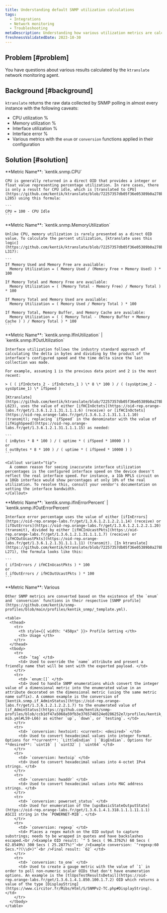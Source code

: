 ```yaml
---
title: Understanding default SNMP utilization calculations
tags:
  - Integrations
  - Network monitoring
  - Troubleshooting
metaDescription: Understanding how various utilization metrics are calculated in ktranslate.
freshnessValidatedDate: 2023-10-30
---
```


## Problem [#problem]

You have questions about various results calculated by the `ktranslate` network monitoring agent.

## Background [#background]

`ktranslate` returns the raw data collected by SNMP polling in almost every instance with the following caveats:
  * CPU utilization %
  * Memory utilization %
  * Interface utilization %
  * Interface error %
  * Various metrics with the `enum` or `conversion` functions applied in their configuration

## Solution [#solution]

<CollapserGroup>
  <Collapser
    id="cpu-utilization"
    title="CPU Utilization %"
  >
    **Metric Name**: `kentik.snmp.CPU`

    CPU is generally returned in a direct OID that provides a integer or float value representing percentage utilization. In rare cases, there is only a result for CPU idle, which is [translated to CPU](https://github.com/kentik/ktranslate/blob/72257357db05f36e05389b0a278b702a707a0941/pkg/inputs/snmp/metrics/device_metrics.go#L281-L285) using this formula:

    ```
    CPU = 100 - CPU Idle
    ```
  </Collapser>
  <Collapser
    id="memory-utilization"
    title="Memory Utilization %"
  >
    **Metric Name**: `kentik.snmp.MemoryUtilization`

    Unlike CPU, memory utilization is rarely presented as a direct OID value. To calculate the percent utilization, [ktranslate uses this logic](https://github.com/kentik/ktranslate/blob/72257357db05f36e05389b0a278b702a707a0941/pkg/inputs/snmp/metrics/device_metrics.go#L287-L317):

    ```
    If Memory Used and Memory Free are available:
      Memory Utilization = ( Memory Used / (Memory Free + Memory Used) ) * 100

    If Memory Total and Memory Free are available:
      Memory Utilization = ( (Memory Total - Memory Free) / Memory Total ) * 100

    If Memory Total and Memory Used are available:
      Memory Utilization = ( Memory Used / Memory Total ) * 100

    If Memory Total, Memory Buffer, and Memory Cache are available:
      Memory Utilization = ( ( Memory Total - (Memory Buffer + Memory Cache ) ) / Memory Total ) * 100
    ```
  </Collapser>
  <Collapser
    id="interface-utilization"
    title="Interface Utilization %"
  >
    **Metric Name**: `kentik.snmp.IfInUtilization` | `kentik.snmp.IfOutUtilization`

    Interface utilization follows the industry standard approach of calculating the delta in bytes and dividing by the product of the interface's configured speed and the time delta since the last collection was made.

    For example, assuming 1 is the previous data point and 2 is the most recent:

    > ( ( ifInOctets_2 - ifInOctets_1 ) \* 8 \* 100 ) / ( (sysUptime_2 - sysUptime_1) \* ifSpeed )

    [Ktranslate](https://github.com/kentik/ktranslate/blob/72257357db05f36e05389b0a278b702a707a0941/pkg/formats/nrm/nrm.go#L581-L623), uses the value of either [ifHCInOctets](https://oid-rep.orange-labs.fr/get/1.3.6.1.2.1.31.1.1.1.6) (receive) or [ifHCInOctets](https://oid-rep.orange-labs.fr/get/1.3.6.1.2.1.31.1.1.1.10) (transmit); replacing `ifSpeed` in the denominator with the value of [ifHighSpeed](https://oid-rep.orange-labs.fr/get/1.3.6.1.2.1.31.1.1.1.15) as needed:

    ```
    ( inBytes * 8 * 100 ) / ( uptime * ( ifSpeed * 10000 ) )
    or
    ( outBytes * 8 * 100 ) / ( uptime * ( ifSpeed * 10000 ) )
    ```

    <Callout variant="tip">
      A common reason for seeing inaccurate interface utilization percentages is the configured interface speed on the device doesn't reflect the real interface speed. For instance, a 1Gb MPLS circuit on a 10Gb interface would show percentages at only 10% of the real utilization. To resolve this, consult your vendor's documentation on setting the interface bandwidth.
    </Callout>
  </Collapser>
  <Collapser
    id="interface-errors"
    title="Interface Errors %"
  >
    **Metric Name**: `kentik.snmp.ifInErrorPercent` | `kentik.snmp.ifOutErrorPercent`

    Interface error percentage uses the value of either [ifInErrors](https://oid-rep.orange-labs.fr/get/1.3.6.1.2.1.2.2.1.14) (receive) or [ifOutErrors](https://oid-rep.orange-labs.fr/get/1.3.6.1.2.1.2.2.1.20) (transmit), divided by either [ifHCInUcastPkts](https://oid-rep.orange-labs.fr/get/1.3.6.1.2.1.31.1.1.1.7) (receive) or [ifHCOutUcastPkts](https://oid-rep.orange-labs.fr/get/1.3.6.1.2.1.31.1.1.1.11) (transmit). [In ktranslate](https://github.com/kentik/ktranslate/blob/72257357db05f36e05389b0a278b702a707a0941/pkg/inputs/snmp/metrics/interface_metrics.go#L255-L271), the formula looks like this:

    ```
    ( ifInErrors / ifHCInUcastPkts ) * 100
    or
    ( ifOutErrors / ifHCOutUcastPkts ) * 100
    ```
  </Collapser>
  <Collapser
    id="snmp-conversions"
    title="SNMP conversions"
  >
    **Metric Name**: Various

    Other SNMP metrics are converted based on the existence of the `enum` and `conversion` functions in their respective [SNMP profile](https://github.com/kentik/snmp-profiles/blob/main/profiles/kentik_snmp/_template.yml).

    <table>
      <thead>
        <tr>
          <th style={{ width: "450px" }}> Profile Setting </th>
          <th> Usage </th>
        </tr>
      </thead>
      <tbody>
        <tr>
          <td> `tag` </td>
          <td> Used to override the `name` attribute and present a friendly name that will be sent with the exported payload. </td>
        </tr>
        <tr>
          <td> `enum:[]` </td>
          <td> Used to handle SNMP enumerations which convert the integer value of a dimensional metric into the enumerated value in an attribute decorated on the dimensional metric (using the same metric name suffix). A common example is the conversion of [kentik.snmp.if_AdminStatus](https://oid-rep.orange-labs.fr/get/1.3.6.1.2.1.2.2.1.7) to the enumerated value of [if_AdminStatus](https://github.com/kentik/snmp-profiles/blob/ccb1df47a5068a59fb3e3765746524e0286252e7/profiles/kentik_snmp/_general/if-mib.yml#L59-L66) as either `up`, `down`, or `testing`. </td>
        </tr>
        <tr>
          <td> `conversion: hextoint: <current>: <desired>` </td>
          <td> Used to convert hexadecimal values into integer format. Options for **current**: `LittleEndian` | `BigEndian`. Options for **desired**: `uint16` | `uint32` | `uint64` </td>
        </tr>
        <tr>
          <td> `conversion: hextoip` </td>
          <td> Used to convert hexadecimal values into 4-octet IPv4 strings. </td>
        </tr>
        <tr>
          <td> `conversion: hwaddr` </td>
          <td> Used to convert hexadecimal values into MAC address strings. </td>
        </tr>
        <tr>
          <td> `conversion: powerset_status` </td>
          <td> Used for enumeration of the [upsBasicStateOutputState](https://oid-rep.orange-labs.fr/get/1.3.6.1.4.1.318.1.1.1.11.1.1) ASCII string in the `POWERNET-MIB`. </td>
        </tr>
        <tr>
          <td> `conversion: regexp` </td>
          <td> Places a regex match on the OID output to capture substrings; needs to be wrapped in quotes and have backslashes escaped.<br />Example OID result: `" 5 Secs ( 96.3762%) 60 Secs ( 62.8549%) 300 Secs ( 25.2877%)"`<br />Example conversion: `"regexp:60 Secs.*?(\\d+)"`<br />Final result: `62` </td>
        </tr>
        <tr>
          <td> `conversion: to_one` </td>
          <td> Used to create a gauge metric with the value of `1` in order to poll non-numeric scalar OIDs that don't have enumeration options. An example is the [tlUpsTestResultsDetail](https://oid-rep.orange-labs.fr/get/1.3.6.1.4.1.850.100.1.7.2) OID which returns a value of the type [DisplayString](https://www.circitor.fr/Mibs/Html/S/SNMPv2-TC.php#DisplayString). </td>
        </tr>
      </tbody>
    </table>
  </Collapser>
</CollapserGroup>
